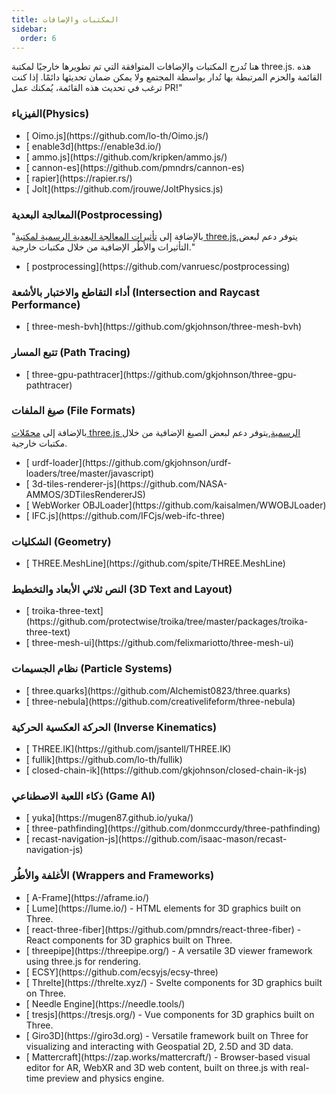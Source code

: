 ```yaml
---
title: المكتبات والإضافات
sidebar:
  order: 6
---
```


هنا تُدرج المكتبات والإضافات المتوافقة التي تم تطويرها خارجيًا لمكتبة three.js. هذه القائمة والحزم المرتبطة بها تُدار بواسطة المجتمع ولا يمكن ضمان تحديثها دائمًا. إذا كنت ترغب في تحديث هذه القائمة، يُمكنك عمل PR!"

<h3>الفيزياء(Physics)</h3>

<ul>
<li>[ Oimo.js](https://github.com/lo-th/Oimo.js/)</li>
<li>[ enable3d](https://enable3d.io/)</li>
<li>[ ammo.js](https://github.com/kripken/ammo.js/)</li>
<li>[ cannon-es](https://github.com/pmndrs/cannon-es)</li>
<li>[ rapier](https://rapier.rs/)</li>
<li>[ Jolt](https://github.com/jrouwe/JoltPhysics.js)</li>

</ul>

### المعالجة البعدية(Postprocessing)

"بالإضافة إلى [ تأثيرات المعالجة البعدية الرسمية لمكتبة three.js](https://github.com/mrdoob/three.js/tree/dev/examples/jsm/postprocessing),يتوفر دعم لبعض التأثيرات والأطُر الإضافية من خلال مكتبات خارجية."

<ul>
  <li>[ postprocessing](https://github.com/vanruesc/postprocessing)</li>
</ul>

### أداء التقاطع والاختبار بالأشعة (Intersection and Raycast Performance)

<ul>
  <li>[ three-mesh-bvh](https://github.com/gkjohnson/three-mesh-bvh)</li>
</ul>

### تتبع المسار (Path Tracing)

<ul>
  <li>
    [ three-gpu-pathtracer](https://github.com/gkjohnson/three-gpu-pathtracer)
  </li>
</ul>

### صيغ الملفات (File Formats)

بالإضافة إلى [ محمّلات three.js الرسمية](https://github.com/mrdoob/three.js/tree/dev/examples/jsm/loaders),يتوفر دعم لبعض الصيغ الإضافية من خلال مكتبات خارجية.

<ul>
  <li>
    [
    urdf-loader](https://github.com/gkjohnson/urdf-loaders/tree/master/javascript)
  </li>
  <li>
    [ 3d-tiles-renderer-js](https://github.com/NASA-AMMOS/3DTilesRendererJS)
  </li>
  <li>[ WebWorker OBJLoader](https://github.com/kaisalmen/WWOBJLoader)</li>
  <li>[ IFC.js](https://github.com/IFCjs/web-ifc-three)</li>
</ul>

### الشكليات (Geometry)

<ul>
  <li>[ THREE.MeshLine](https://github.com/spite/THREE.MeshLine)</li>
</ul>

### النص ثلاثي الأبعاد والتخطيط (3D Text and Layout)

<ul>
  <li>
    [
    troika-three-text](https://github.com/protectwise/troika/tree/master/packages/troika-three-text)
  </li>
  <li>[ three-mesh-ui](https://github.com/felixmariotto/three-mesh-ui)</li>
</ul>

### نظام الجسيمات (Particle Systems)

<ul>
  <li>[ three.quarks](https://github.com/Alchemist0823/three.quarks)</li>
  <li>[ three-nebula](https://github.com/creativelifeform/three-nebula)</li>
</ul>

### الحركة العكسية الحركية (Inverse Kinematics)

<ul>
  <li>[ THREE.IK](https://github.com/jsantell/THREE.IK)</li>
  <li>[ fullik](https://github.com/lo-th/fullik)</li>
  <li>[ closed-chain-ik](https://github.com/gkjohnson/closed-chain-ik-js)</li>
</ul>

### ذكاء اللعبة الاصطناعي (Game AI)

<ul>
  <li>[ yuka](https://mugen87.github.io/yuka/)</li>
  <li>[ three-pathfinding](https://github.com/donmccurdy/three-pathfinding)</li>
  <li>
    [ recast-navigation-js](https://github.com/isaac-mason/recast-navigation-js)
  </li>
</ul>

### الأغلفة والأطُر (Wrappers and Frameworks)

<ul>
  <li>[ A-Frame](https://aframe.io/)</li>
  <li>
    [ Lume](https://lume.io/) - HTML elements for 3D graphics built on Three.
  </li>
  <li>
    [ react-three-fiber](https://github.com/pmndrs/react-three-fiber) - React
    components for 3D graphics built on Three.
  </li>
  <li>
    [ threepipe](https://threepipe.org/) - A versatile 3D viewer framework using
    three.js for rendering.
  </li>
  <li>[ ECSY](https://github.com/ecsyjs/ecsy-three)</li>
  <li>
    [ Threlte](https://threlte.xyz/) - Svelte components for 3D graphics built
    on Three.
  </li>
  <li>[ Needle Engine](https://needle.tools/)</li>
  <li>
    [ tresjs](https://tresjs.org/) - Vue components for 3D graphics built on
    Three.
  </li>
  <li>
    [ Giro3D](https://giro3d.org) - Versatile framework built on Three for
    visualizing and interacting with Geospatial 2D, 2.5D and 3D data.
  </li>
  <li>
    [ Mattercraft](https://zap.works/mattercraft/) - Browser-based visual editor
    for AR, WebXR and 3D web content, built on three.js with real-time preview
    and physics engine.
  </li>
</ul>
